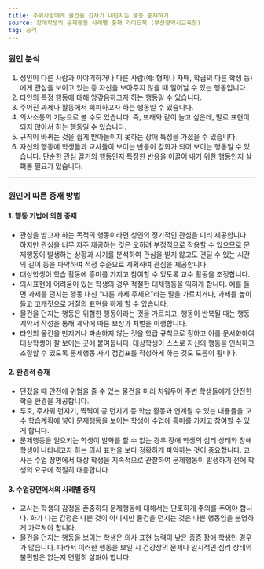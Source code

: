 ```yaml
---
title: 주위사람에게 물건을 갑자기 내던지는 행동 중재하기
source: 장애학생의 문제행동 사례별 중재 가이드북 (부산광역시교육청)
tag: 공격
---
```


### 원인 분석

1. 성인이 다른 사람과 이야기하거나 다른 사람(예: 형제나 자매, 학급의 다른 학생 등)에게 관심을 보이고 있는 등 자신을 보아주지 않을 때 일어날 수 있는 행동입니다.
2. 타인의 특정 행동에 대해 앙갚음하고자 하는 행동일 수 있습니다.
3. 주어진 과제나 활동에서 회피하고자 하는 행동일 수 있습니다.
4. 의사소통의 기능으로 볼 수도 있습니다. 즉, 또래와 같이 놀고 싶은데, 말로 표현이 되지 않아서 하는 행동일 수 있습니다.
5. 규칙이 바뀌는 것을 쉽게 받아들이지 못하는 장애 특성을 가졌을 수 있습니다.
6. 자신의 행동에 학생들과 교사들이 보이는 반응이 강화가 되어 보이는 행동일 수 있습니다. 단순한 관심 끌기의 행동인지 특정한 반응을 이끌어 내기 위한 행동인지 살펴볼 필요가 있습니다.

---

### 원인에 따른 중재 방법

#### 1. 행동 기법에 의한 중재

- 관심을 받고자 하는 목적의 행동이라면 성인의 정기적인 관심을 미리 제공합니다. 하지만 관심을 너무 자주 제공하는 것은 오히려 부정적으로 작용할 수 있으므로 문제행동이 발생하는 상황과 시기를 분석하여 관심을 받지 않고도 견딜 수 있는 시간의 길이 등을 파악하여 적정 수준으로 계획하여 관심을 제공합니다.
- 대상학생이 학습 활동에 흥미를 가지고 참여할 수 있도록 교수 활동을 조정합니다.
- 의사표현에 어려움이 있는 학생의 경우 적절한 대체행동을 익히게 합니다. 예를 들면 과제를 던지는 행동 대신 “다른 과제 주세요”라는 말을 가르치거나, 과제를 높이 들고 고개짓으로 거절의 표현을 하게 할 수 있습니다.
- 물건을 던지는 행동은 위험한 행동이라는 것을 가르치고, 행동이 반복될 때는 행동계약서 작성을 통해 계약에 따른 보상과 처벌을 이행합니다.
- 타인의 물건을 만지거나 파손하지 않는 것을 학급 규칙으로 정하고 이를 문서화하여 대상학생이 잘 보이는 곳에 붙여둡니다. 대상학생이 스스로 자신의 행동을 인식하고 조절할 수 있도록 문제행동 자기 점검표를 작성하게 하는 것도 도움이 됩니다.

#### 2. 환경적 중재

- 던졌을 때 안전에 위험을 줄 수 있는 물건을 미리 치워두어 주변 학생들에게 안전한 학습 환경을 제공합니다.
- 투호, 주사위 던지기, 찍찍이 공 던지기 등 학습 활동과 연계될 수 있는 내용들을 교수 학습계획에 넣어 문제행동을 보이는 학생이 수업에 흥미를 가지고 참여할 수 있게 합니다.
- 문제행동을 일으키는 학생이 발화를 할 수 없는 경우 장애 학생의 심리 상태와 장애 학생이 나타내고자 하는 의사 표현을 보다 정확하게 파악하는 것이 중요합니다. 교사는 수업 장면에서 대상 학생을 지속적으로 관찰하여 문제행동이 발생하기 전에 학생의 요구에 적절히 대응합니다.

#### 3. 수업장면에서의 사례별 중재

- 교사는 학생의 감정을 존중하되 문제행동에 대해서는 단호하게 주의를 주어야 합니다. 화가 나는 감정은 나쁜 것이 아니지만 물건을 던지는 것은 나쁜 행동임을 분명하게 가르쳐야 합니다.
- 물건을 던지는 행동을 보이는 학생은 의사 표현 능력이 낮은 중증 장애 학생인 경우가 많습니다. 따라서 이러한 행동을 보일 시 건강상의 문제나 일시적인 심리 상태의 불편함은 없는지 면밀히 살펴야 합니다.
